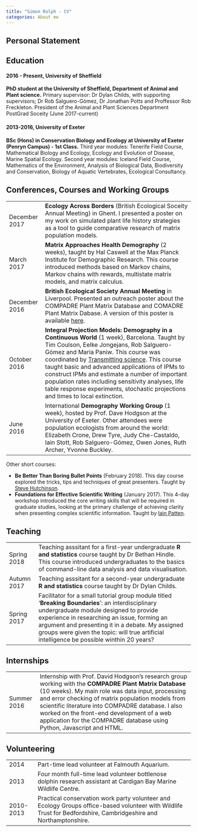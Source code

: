 ```yaml
---
title: "Simon Rolph - CV"
categories: About me
---
```


## Personal Statement

## Education

#### 2016 - Present, University of Sheffield
**PhD student at the University of Sheffield, Department of Animal and Plant science.** 
Primary supervisor: Dr Dylan Childs, with supporting supervisors; Dr Rob Salguero-Gómez, Dr Jonathan Potts and Proffessor Rob Freckleton. President of the Animal and Plant Sciences Department PostGrad Soceity (June 2017-current)

#### 2013-2016, University of Exeter
**BSc (Hons) in Conservation Biology and Ecology at University of Exeter (Penryn Campus) - 1st Class.**
Third year modules: Tenerife Field Course, Mathematical Biology and Ecology, Ecology and Evolution of Disease, Marine Spatial Ecology. Second year modules: Iceland Field Course, Mathematics of the Environment, Analysis of Biological Data, Biodiversity and Conservation, Biology of Aquatic Vertebrates, Ecological Consultancy.

## Conferences, Courses and Working Groups

<table class="table">
<tbody>

<tr>
<td>
December 2017
</td>
<td>
**Ecology Across Borders** (British Ecological Soceity Annual Meeting) in Ghent. I presented a poster on my work on simulated plant life history strategies as a tool to guide comparative research of matrix population models.
</td>
</tr>

<tr>
<td>
March 2017
</td>
<td>
**Matrix Approaches Health Demography** (2 weeks), taught by Hal Caswell at the Max Planck Institute for Demographic Research. This course introduced methods based on Markov chains, Markov chains with rewards, multistate matrix models, and matrix calculus.
</td>
</tr>

<tr>
<td>
December 2016
</td>
<td>
**British Ecological Society Annual Meeting** in Liverpool. Presented an outreach poster about the COMPADRE Plant Matrix Database and COMADRE Plant Matrix Dabase. A version of this poster is available [here](https://compadredb.files.wordpress.com/2014/10/compadreposter-english.pdf).
</td>
</tr>

<tr>
<td>
October 2016
</td>
<td>
**Integral Projection Models: Demography in a Continuous World** (1 week), Barcelona. Taught by Tim Coulson, Eelke Jongejans, Rob Salguero-Gómez and Maria Paniw. This course was coordinated by [Transmitting science](https://www.transmittingscience.org/). This course taught basic and advanced applications of IPMs to construct IPMs and estimate a number of important population rates including sensitivity analyses, life table response experiments, stochastic projections and times to local extinction.
</td>
</tr>

<tr>
<td>
June 2016
</td>
<td>
International **Demography Working Group** (1 week), hosted by Prof. Dave Hodgson at the University of Exeter. Other attendees were population ecologists from around the world: Elizabeth Crone, Drew Tyre, Judy Che-Castaldo, Iain Stott, Rob Salguero-Gómez, Owen Jones, Ruth Archer, Yvonne Buckley.
</td>
</tr>

</tbody>
</table>

Other short courses: 

 * **Be Better Than Boring Bullet Points** (February 2018). This day course explored the tricks, tips and techniques of great presenters. Taught by [Steve Hutchinson](http://www.hutchinsontraining.com/).
 * **Foundations for Effective Scientific Writing** (January 2017). This 4-day workshop introduced the core writing skills that will be required in graduate studies, looking at the primary challenge of achieving clarity when presenting complex scientific information. Taught by [Iain Patten](http://iainpatten.com/).


## Teaching

<table class="table">
<tbody>
<tr>
<td>
Spring 2018
</td>
<td>
Teaching asssitant for a first-year undergraduate **R and statistics** course taught by Dr Bethan Hindle. This course introduced undergraduates to the basics of command-line data analysis and data visualisation.
</td>
</tr>

<tr>
<td>
Autumn 2017
</td>
<td>
Teaching asssitant for a second-year undergraduate **R and statistics** course taught by Dr Dylan Childs.
</td>
</tr>

<tr>
<td>
Spring 2017
</td>
<td>
Facilitator for a small tutorial group module titled '**Breaking Boundaries**': an interdisciplinary undergraduate module designed to provide experience in researching an issue, forming an argument and presenting it in a debate. My assigned groups were given the topic: will true artificial intelligence be possible winthin 20 years?
</td>
</tr>

</tbody>
</table>


## Internships

<table class="table">
<tbody>

<tr>
<td>
Summer 2016
</td>
<td>
Internship with Prof. David Hodgson’s research group working with the **COMPADRE Plant Matrix Database** (10 weeks). My main role was data input, processing and error checking of matrix population models from scientific literature into COMPADRE database. I also worked on the front-end development of a web application for the COMPADRE database using Python, Javascript and HTML.
</td>
</tr>

</tbody>
</table>




## Volunteering

<table class="table">
<tbody>
<tr>
<td>
2014
</td>
<td>
Part-time lead volunteer at Falmouth Aquarium.
</td>
</tr>

<tr>
<td>
2013
</td>
<td>
Four month full-time lead volunteer bottlenose dolphin research assistant at Cardigan Bay Marine Wildlife Centre.
</td>
</tr>

<tr>
<td>
2010-2013
</td>
<td>
Practical conservation work party volunteer and Ecology Groups office-based volunteer with Wildlife Trust for Bedfordshire, Cambridgeshire and Northamptonshire.
</td>
</tr>

</tbody>
</table>


